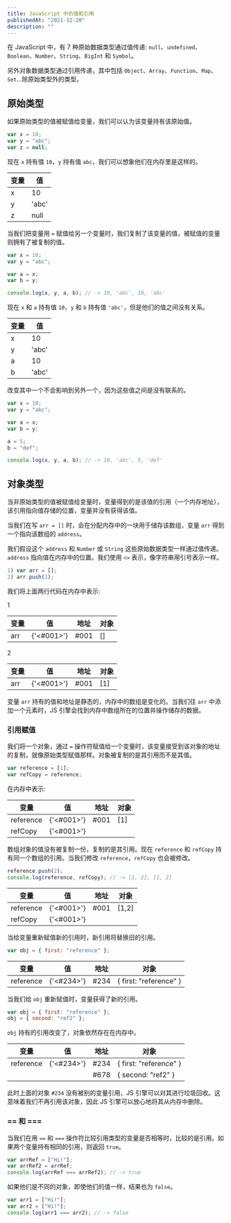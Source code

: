 ```yaml
---
title: JavaScript 中的值和引用
publishedAt: "2021-12-20"
description: ""
---
```


在 JavaScript 中，有 7 种原始数据类型通过值传递: `null`、`undefined`、`Boolean`、`Number`、`String`、`BigInt` 和 `Symbol`。

另外对象数据类型通过引用传递，其中包括 `Object`、`Array`、`Function`、`Map`、`Set`...除原始类型外的类型。

## 原始类型

如果原始类型的值被赋值给变量，我们可以认为该变量持有该原始值。

```js
var x = 10;
var y = "abc";
var z = null;
```

现在 `x` 持有值 `10`，`y` 持有值 `abc`，我们可以想象他们在内存里是这样的。

| 变量 | 值    |
| ---- | ----- |
| x    | 10    |
| y    | 'abc' |
| z    | null  |

当我们把变量用 `=` 赋值给另一个变量时，我们复制了该变量的值，被赋值的变量则拥有了被复制的值。

```js
var x = 10;
var y = "abc";

var a = x;
var b = y;

console.log(x, y, a, b); // -> 10, 'abc', 10, 'abc'
```

现在 `x` 和 `a` 持有值 `10`，`y` 和 `b` 持有值 `'abc'`，但是他们的值之间没有关系。

| 变量 | 值    |
| ---- | ----- |
| x    | 10    |
| y    | 'abc' |
| a    | 10    |
| b    | 'abc' |

改变其中一个不会影响到另外一个，因为这些值之间是没有联系的。

```js
var x = 10;
var y = "abc";

var a = x;
var b = y;

a = 5;
b = "def";

console.log(x, y, a, b); // -> 10, 'abc', 5, 'def'
```

## 对象类型

当非原始类型的值被赋值给变量时，变量得到的是该值的引用（一个内存地址），该引用指向值存储的位置，变量并没有获得该值。

当我们在写 `arr = []` 时，会在分配内存中的一块用于储存该数组，变量 `arr` 得到一个指向该数组的 `address`。

我们假设这个 `address` 和 `Number` 或 `String` 这些原始数据类型一样通过值传递。`address` 指向值在内存中的位置。我们使用 `<>` 表示，像字符串用引号表示一样。

```js
1) var arr = [];
2) arr.push(1);
```

我们将上面两行代码在内存中表示:

1

| 变量 | 值         | 地址 | 对象 |
| ---- | ---------- | ---- | ---- |
| arr  | {'<#001>'} | #001 | []   |

2

| 变量 | 值         | 地址 | 对象 |
| ---- | ---------- | ---- | ---- |
| arr  | {'<#001>'} | #001 | [1]  |

变量 `arr` 持有的值和地址是静态的，内存中的数组是变化的。当我们往 `arr` 中添加一个元素时，JS 引擎会找到内存中数组所在的位置并操作储存的数据。

### 引用赋值

我们将一个对象，通过 `=` 操作符赋值给一个变量时，该变量接受到该对象的地址的复制，就像原始类型赋值那样。对象被复制的是其引用而不是其值。

```js
var reference = [1];
var refCopy = reference;
```

在内存中表示:

| 变量      | 值         | 地址 | 对象 |
| --------- | ---------- | ---- | ---- |
| reference | {'<#001>'} | #001 | [1]  |
| refCopy   | {'<#001>'} |      |      |

数组对象的值没有被复制一份，复制的是其引用。现在 `reference` 和 `refCopy` 持有同一个数组的引用。当我们修改 `reference`，`refCopy` 也会被修改。

```js
reference.push(2);
console.log(reference, refCopy); // -> [1, 2], [1, 2]
```

| 变量      | 值         | 地址 | 对象  |
| --------- | ---------- | ---- | ----- |
| reference | {'<#001>'} | #001 | [1,2] |
| refCopy   | {'<#001>'} |      |       |

当给变量重新赋值新的引用时，新引用将替换旧的引用。

```js
var obj = { first: "reference" };
```

| 变量      | 值         | 地址 | 对象                     |
| --------- | ---------- | ---- | ------------------------ |
| reference | {'<#234>'} | #234 | \{ first: "reference" \} |

当我们给 `obj` 重新赋值时，变量获得了新的引用。

```js
var obj = { first: "reference" };
obj = { second: "ref2" };
```

`obj` 持有的引用改变了，对象依然存在在内存中。

| 变量      | 值         | 地址 | 对象                     |
| --------- | ---------- | ---- | ------------------------ |
| reference | {'<#234>'} | #234 | \{ first: "reference" \} |
|           |            | #678 | \{ second: "ref2" \}     |

此时上面的对象 `#234` 没有被别的变量引用，JS 引擎可以对其进行垃圾回收。这意味着我们不再引用该对象，因此 JS 引擎可以放心地将其从内存中删除。

### == 和 ===

当我们在用 `==` 和 `===` 操作符比较引用类型的变量是否相等时，比较的是引用。如果两个变量持有相同的引用，则返回 `true`。

```js
var arrRef = ["Hi!"];
var arrRef2 = arrRef;
console.log(arrRef === arrRef2); // -> true
```

如果他们是不同的对象，即使他们的值一样，结果也为 `false`。

```js
var arr1 = ["Hi!"];
var arr2 = ["Hi!"];
console.log(arr1 === arr2); // -> false
```
